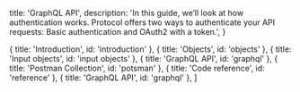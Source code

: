   title: 'GraphQL API',
  description:
    'In this guide, we’ll look at how authentication works. Protocol offers two ways to authenticate your API requests: Basic authentication and OAuth2 with a token.',
}

  { title: 'Introduction', id: 'introduction' },
  { title: 'Objects', id: 'objects' },
  { title: 'Input objects', id: 'input objects' },
  { title: 'GraphQL API', id: 'graphql' },
  { title: 'Postman Collection', id: 'potsman' },
  { title: 'Code reference', id: 'reference' },
  { title: 'GraphQL API', id: 'graphql' },
]